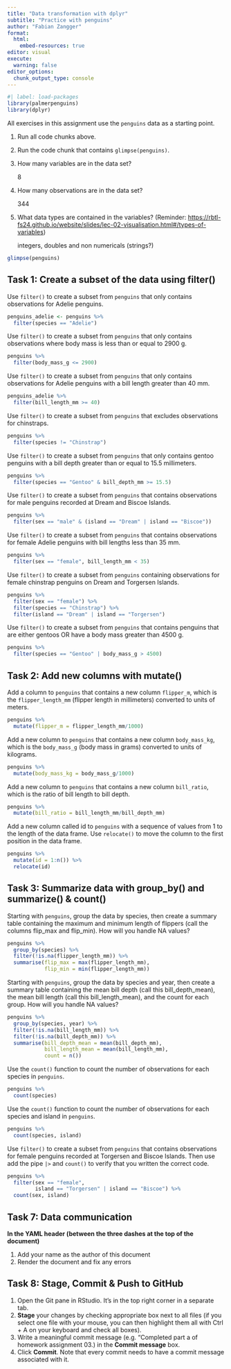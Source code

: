 ```yaml
---
title: "Data transformation with dplyr"
subtitle: "Practice with penguins"
author: "Fabian Zangger"
format:
  html:
    embed-resources: true
editor: visual
execute:
  warning: false
editor_options: 
  chunk_output_type: console
---
```


```r
#| label: load-packages
library(palmerpenguins)
library(dplyr)
```

All exercises in this assignment use the `penguins` data as a starting point.

1.  Run all code chunks above.

2.  Run the code chunk that contains `glimpse(penguins)`.

3.  How many variables are in the data set?

    8

4.  How many observations are in the data set?

    344

5.  What data types are contained in the variables? (Reminder: [https://rbtl-fs24.github.io/website/slides/lec-02-visualisation.html#/types-of-variables](https://ds4owd-001.github.io/website/slides/lec-02-visualisation.html#/types-of-variables){.uri})

    integers, doubles and non numericals (strings?)

```r
glimpse(penguins)
```

## Task 1: Create a subset of the data using filter()

Use `filter()` to create a subset from `penguins` that only contains observations for Adelie penguins.

```r
penguins_adelie <- penguins %>% 
  filter(species == "Adelie")
```

Use `filter()` to create a subset from `penguins` that only contains observations where body mass is less than or equal to 2900 g.

```r
penguins %>% 
  filter(body_mass_g <= 2900)
```

Use `filter()` to create a subset from `penguins` that only contains observations for Adelie penguins with a bill length greater than 40 mm.

```r
penguins_adelie %>% 
  filter(bill_length_mm >= 40)

```

Use `filter()` to create a subset from `penguins` that excludes observations for chinstraps.

```r
penguins %>% 
  filter(species != "Chinstrap")
```

Use `filter()` to create a subset from `penguins` that only contains gentoo penguins with a bill depth greater than or equal to 15.5 millimeters.

```r
penguins %>% 
  filter(species == "Gentoo" & bill_depth_mm >= 15.5)
```

Use `filter()` to create a subset from `penguins` that contains observations for male penguins recorded at Dream and Biscoe Islands.

```r
penguins %>% 
  filter(sex == "male" & (island == "Dream" | island == "Biscoe"))
```

Use `filter()` to create a subset from `penguins` that contains observations for female Adelie penguins with bill lengths less than 35 mm.

```r
penguins %>% 
  filter(sex == "female", bill_length_mm < 35)
```

Use `filter()` to create a subset from `penguins` containing observations for female chinstrap penguins on Dream and Torgersen Islands.

```r
penguins %>% 
  filter(sex == "female") %>% 
  filter(species == "Chinstrap") %>% 
  filter(island == "Dream" | island == "Torgersen")
```

Use `filter()` to create a subset from `penguins` that contains penguins that are either gentoos OR have a body mass greater than 4500 g.

```r
penguins %>% 
  filter(species == "Gentoo" | body_mass_g > 4500)
```

## Task 2: Add new columns with mutate()

Add a column to `penguins` that contains a new column `flipper_m`, which is the `flipper_length_mm` (flipper length in millimeters) converted to units of meters.

```r
penguins %>% 
  mutate(flipper_m = flipper_length_mm/1000)
```

Add a new column to `penguins` that contains a new column `body_mass_kg`, which is the `body_mass_g` (body mass in grams) converted to units of kilograms.

```r
penguins %>% 
  mutate(body_mass_kg = body_mass_g/1000)
```

Add a new column to `penguins` that contains a new column `bill_ratio`, which is the ratio of bill length to bill depth.

```r
penguins %>% 
  mutate(bill_ratio = bill_length_mm/bill_depth_mm)
```

Add a new column called id to `penguins` with a sequence of values from 1 to the length of the data frame. Use `relocate()` to move the column to the first position in the data frame.

```r
penguins %>% 
  mutate(id = 1:n()) %>% 
  relocate(id)
```

## Task 3: Summarize data with group_by() and summarize() & count()

Starting with `penguins`, group the data by species, then create a summary table containing the maximum and minimum length of flippers (call the columns flip_max and flip_min). How will you handle NA values?

```r
penguins %>% 
  group_by(species) %>% 
  filter(!is.na(flipper_length_mm)) %>% 
  summarise(flip_max = max(flipper_length_mm),
            flip_min = min(flipper_length_mm))
```

Starting with `penguins`, group the data by species and year, then create a summary table containing the mean bill depth (call this bill_depth_mean), the mean bill length (call this bill_length_mean), and the count for each group. How will you handle NA values?

```r
penguins %>% 
  group_by(species, year) %>% 
  filter(!is.na(bill_length_mm)) %>% 
  filter(!is.na(bill_depth_mm)) %>% 
  summarise(bill_depth_mean = mean(bill_depth_mm),
            bill_length_mean = mean(bill_length_mm),
            count = n())
```

Use the `count()` function to count the number of observations for each species in `penguins`.

```r
penguins %>% 
  count(species)
```

Use the `count()` function to count the number of observations for each species and island in `penguins`.

```r
penguins %>% 
  count(species, island)
```

Use `filter()` to create a subset from `penguins` that contains observations for female penguins recorded at Torgersen and Biscoe Islands. Then use add the pipe `|>` and `count()` to verify that you written the correct code.

```r
penguins %>% 
  filter(sex == "female",
         island == "Torgersen" | island == "Biscoe") %>% 
  count(sex, island)
```

## Task 7: Data communication

**In the YAML header (between the three dashes at the top of the document)**

1.  Add your name as the author of this document
2.  Render the document and fix any errors

## Task 8: Stage, Commit & Push to GitHub

1.  Open the Git pane in RStudio. It's in the top right corner in a separate tab.
2.  **Stage** your changes by checking appropriate box next to all files (if you select one file with your mouse, you can then highlight them all with Ctrl + A on your keyboard and check all boxes).
3.  Write a meaningful commit message (e.g. "Completed part a of homework assignment 03.) in the **Commit message** box.
4.  Click **Commit**. Note that every commit needs to have a commit message associated with it.
